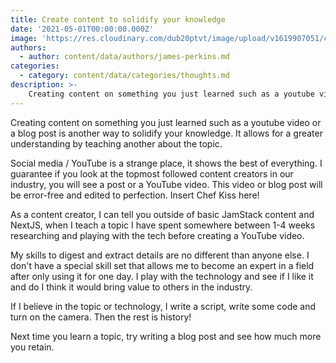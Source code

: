 ```yaml
---
title: Create content to solidify your knowledge
date: '2021-05-01T00:00:00.000Z'
image: 'https://res.cloudinary.com/dub20ptvt/image/upload/v1619907051/creat-learned_wjlxir.webp'
authors:
  - author: content/data/authors/james-perkins.md
categories:
  - category: content/data/categories/thoughts.md
description: >-
    Creating content on something you just learned such as a youtube video or a blog post is another way to solidify your knowledge.
---
```


Creating content on something you just learned such as a youtube video or a blog post is another way to solidify your knowledge. It allows for a greater understanding by teaching another about the topic.

Social media / YouTube is a strange place, it shows the best of everything. I guarantee if you look at the topmost followed content creators in our industry, you will see a post or a YouTube video. This video or blog post will be error-free and edited to perfection. Insert Chef Kiss here!

As a content creator, I can tell you outside of basic JamStack content and NextJS, when I teach a topic I have spent somewhere between 1-4 weeks researching and playing with the tech before creating a YouTube video.

My skills to digest and extract details are no different than anyone else. I don't have a special skill set that allows me to become an expert in a field after only using it for one day. I play with the technology and see if I like it and do I think it would bring value to others in the industry.

If I believe in the topic or technology, I write a script, write some code and turn on the camera. Then the rest is history!

Next time you learn a topic, try writing a blog post and see how much more you retain.
